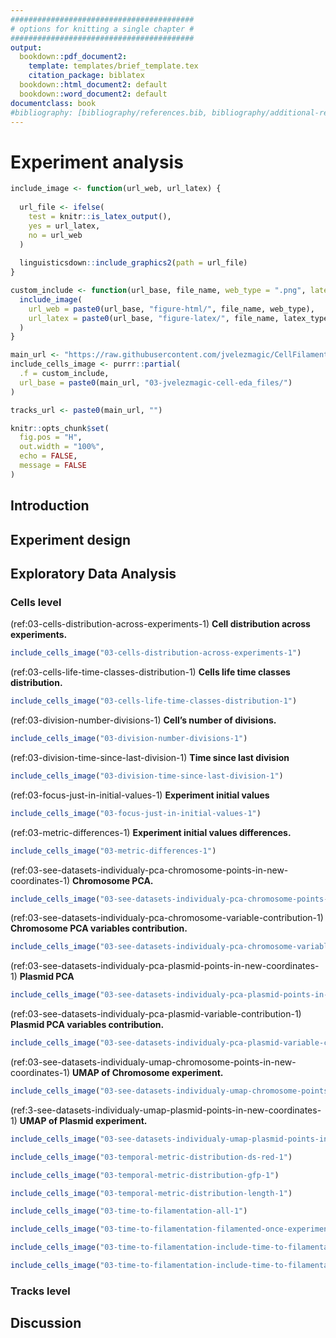 ```yaml
---
#########################################
# options for knitting a single chapter #
#########################################
output:
  bookdown::pdf_document2:
    template: templates/brief_template.tex
    citation_package: biblatex
  bookdown::html_document2: default
  bookdown::word_document2: default
documentclass: book
#bibliography: [bibliography/references.bib, bibliography/additional-references.bib]
---
```


# Experiment analysis

\minitoc <!-- this will include a mini table of contents-->

```r
include_image <- function(url_web, url_latex) {
  
  url_file <- ifelse(
    test = knitr::is_latex_output(),
    yes = url_latex,
    no = url_web
  )
  
  linguisticsdown::include_graphics2(path = url_file)
}

custom_include <- function(url_base, file_name, web_type = ".png", latex_type = ".pdf") {
  include_image(
    url_web = paste0(url_base, "figure-html/", file_name, web_type),
    url_latex = paste0(url_base, "figure-latex/", file_name, latex_type)
  )
}

main_url <- "https://raw.githubusercontent.com/jvelezmagic/CellFilamentationAnalysis/main/_bookdown_files/"
include_cells_image <- purrr::partial(
  .f = custom_include,
  url_base = paste0(main_url, "03-jvelezmagic-cell-eda_files/")
)

tracks_url <- paste0(main_url, "")

knitr::opts_chunk$set(
  fig.pos = "H",
  out.width = "100%",
  echo = FALSE,
  message = FALSE
)
```


## Introduction

## Experiment design

## Exploratory Data Analysis

### Cells level

(ref:03-cells-distribution-across-experiments-1) **Cell distribution across experiments.**

```r
include_cells_image("03-cells-distribution-across-experiments-1")
```

(ref:03-cells-life-time-classes-distribution-1) **Cells life time classes distribution.**

```r
include_cells_image("03-cells-life-time-classes-distribution-1")
```

(ref:03-division-number-divisions-1) **Cell's number of divisions.**

```r
include_cells_image("03-division-number-divisions-1")
```

(ref:03-division-time-since-last-division-1) **Time since last division**

```r
include_cells_image("03-division-time-since-last-division-1")
```

(ref:03-focus-just-in-initial-values-1) **Experiment initial values**

```r
include_cells_image("03-focus-just-in-initial-values-1")
```

(ref:03-metric-differences-1) **Experiment initial values differences.**

```r
include_cells_image("03-metric-differences-1")
```

(ref:03-see-datasets-individualy-pca-chromosome-points-in-new-coordinates-1) **Chromosome PCA.**

```r
include_cells_image("03-see-datasets-individualy-pca-chromosome-points-in-new-coordinates-1")
```

(ref:03-see-datasets-individualy-pca-chromosome-variable-contribution-1) **Chromosome PCA variables contribution.**

```r
include_cells_image("03-see-datasets-individualy-pca-chromosome-variable-contribution-1")
```

(ref:03-see-datasets-individualy-pca-plasmid-points-in-new-coordinates-1) **Plasmid PCA**

```r
include_cells_image("03-see-datasets-individualy-pca-plasmid-points-in-new-coordinates-1")
```

(ref:03-see-datasets-individualy-pca-plasmid-variable-contribution-1) **Plasmid PCA variables contribution.**

```r
include_cells_image("03-see-datasets-individualy-pca-plasmid-variable-contribution-1")
```

(ref:03-see-datasets-individualy-umap-chromosome-points-in-new-coordinates-1) **UMAP of Chromosome experiment.**

```r
include_cells_image("03-see-datasets-individualy-umap-chromosome-points-in-new-coordinates-1")
```

(ref:3-see-datasets-individualy-umap-plasmid-points-in-new-coordinates-1) **UMAP of Plasmid experiment.**

```r
include_cells_image("03-see-datasets-individualy-umap-plasmid-points-in-new-coordinates-1")
```

```r
include_cells_image("03-temporal-metric-distribution-ds-red-1")
```

```r
include_cells_image("03-temporal-metric-distribution-gfp-1")
```

```r
include_cells_image("03-temporal-metric-distribution-length-1")
```

```r
include_cells_image("03-time-to-filamentation-all-1")
```

```r
include_cells_image("03-time-to-filamentation-filamented-once-experiment-start-1")
```

```r
include_cells_image("03-time-to-filamentation-include-time-to-filamentation-in-initial-exploration-diff-values-1")
```

```r
include_cells_image("03-time-to-filamentation-include-time-to-filamentation-in-initial-exploration-initial-values-1")
```




### Tracks level

## Discussion